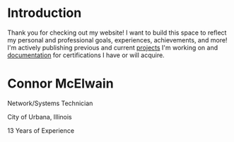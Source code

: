 
# Introduction
Thank you for checking out my website! I want to build this space to reflect my personal and professional goals, experiences, achievements, and more! I'm actively publishing previous and current [projects](/projects) I'm working on and [documentation](/posts) for certifications I have or will acquire.


<div style={{
  display: 'flex',
  flexDirection: 'column',
  justifyContent: 'center',
  alignItems: 'center',
  height: '20vh',
  minHeight: '150px',
  marginBottom: '2rem'
}}>
  <div style={{ textAlign: 'center' }}>
    <h1 style={{ fontSize: '3rem', marginBottom: '0.5rem' }}>
      Connor McElwain
    </h1>
    <p style={{ fontSize: '1.5rem', marginBottom: '0.25rem' }}>
      Network/Systems Technician
    </p>
    <p style={{ fontSize: '1.25rem', marginBottom: '0.5rem' }}>
      City of Urbana, Illinois
    </p>
    <p style={{ fontSize: '1rem' }}>
      13 Years of Experience
    </p>
  </div>
</div>
